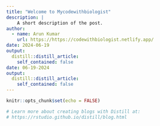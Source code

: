 ```yaml
---
title: "Welcome to Mycodewithbiologist"
description: |
    A short description of the post.
author:
  - name: Arun Kumar
    url: https://https://codewithbiologist.netlify.app/
date: 2024-06-19
output:
  distill::distill_article:
    self_contained: false
date: 06-19-2024
output:
  distill::distill_article:
    self_contained: false
---
```


```r
knitr::opts_chunk$set(echo = FALSE)

# Learn more about creating blogs with Distill at:
# https://rstudio.github.io/distill/blog.html

```



